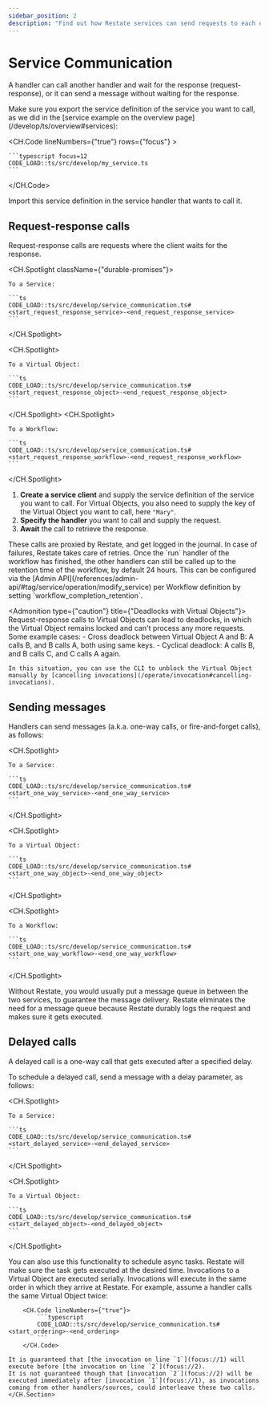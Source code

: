 ```yaml
---
sidebar_position: 2
description: "Find out how Restate services can send requests to each other."
---
```



# Service Communication

A handler can call another handler and wait for the response (request-response), or it can send a message without waiting for the response.

<Admonition type="note" title="Exporting the service definition">
Make sure you export the service definition of the service you want to call, as we did in the [service example on the overview page](/develop/ts/overview#services):

<CH.Code lineNumbers={"true"} rows={"focus"} >

    ```typescript focus=12
    CODE_LOAD::ts/src/develop/my_service.ts
    ```

</CH.Code>

Import this service definition in the service handler that wants to call it.
</Admonition>

## Request-response calls

Request-response calls are requests where the client waits for the response.

<CH.Spotlight className={"durable-promises"}>

    To a Service:

    ```ts
    CODE_LOAD::ts/src/develop/service_communication.ts#<start_request_response_service>-<end_request_response_service>
    ```

</CH.Spotlight>

<CH.Spotlight>

    To a Virtual Object:

    ```ts
    CODE_LOAD::ts/src/develop/service_communication.ts#<start_request_response_object>-<end_request_response_object>
    ```

</CH.Spotlight>
<CH.Spotlight>

    To a Workflow:

    ```ts
    CODE_LOAD::ts/src/develop/service_communication.ts#<start_request_response_workflow>-<end_request_response_workflow>
    ```

</CH.Spotlight>

1. **Create a service client** and supply the service definition of the service you want to call.
   For Virtual Objects, you also need to supply the key of the Virtual Object you want to call, here `"Mary"`.
2. **Specify the handler** you want to call and supply the request.
3. **Await** the call to retrieve the response.

<Admonition type="tip" title="No need for manual retry logic">
    These calls are proxied by Restate, and get logged in the journal.
    In case of failures, Restate takes care of retries.
</Admonition>

<Admonition type="note" title="Workflow retention time">
    Once the `run` handler of the workflow has finished, the other handlers can still be called up to the retention time of the workflow, by default 24 hours.
    This can be configured via the [Admin API](/references/admin-api/#tag/service/operation/modify_service) per Workflow definition by setting `workflow_completion_retention`.
</Admonition>

<Admonition type={"caution"} title={"Deadlocks with Virtual Objects"}>
    Request-response calls to Virtual Objects can lead to deadlocks, in which the Virtual Object remains locked and can't process any more requests.
    Some example cases:
    - Cross deadlock between Virtual Object A and B: A calls B, and B calls A, both using same keys.
    - Cyclical deadlock: A calls B, and B calls C, and C calls A again.

    In this situation, you can use the CLI to unblock the Virtual Object manually by [cancelling invocations](/operate/invocation#cancelling-invocations).
</Admonition>

## Sending messages

Handlers can send messages (a.k.a. one-way calls, or fire-and-forget calls), as follows:

<CH.Spotlight>

    To a Service:

    ```ts
    CODE_LOAD::ts/src/develop/service_communication.ts#<start_one_way_service>-<end_one_way_service>
    ```

</CH.Spotlight>

<CH.Spotlight>

    To a Virtual Object:

    ```ts
    CODE_LOAD::ts/src/develop/service_communication.ts#<start_one_way_object>-<end_one_way_object>
    ```

</CH.Spotlight>

<CH.Spotlight>

    To a Workflow:

    ```ts
    CODE_LOAD::ts/src/develop/service_communication.ts#<start_one_way_workflow>-<end_one_way_workflow>
    ```

</CH.Spotlight>

<Admonition type="tip" title="No need for message queues">
    Without Restate, you would usually put a message queue in between the two services, to guarantee the message delivery.
    Restate eliminates the need for a message queue because Restate durably logs the request and makes sure it gets executed.
</Admonition>

## Delayed calls

A delayed call is a one-way call that gets executed after a specified delay.

To schedule a delayed call, send a message with a delay parameter, as follows:

<CH.Spotlight>

    To a Service:

    ```ts
    CODE_LOAD::ts/src/develop/service_communication.ts#<start_delayed_service>-<end_delayed_service>
    ```

</CH.Spotlight>

<CH.Spotlight>

    To a Virtual Object:

    ```ts
    CODE_LOAD::ts/src/develop/service_communication.ts#<start_delayed_object>-<end_delayed_object>
    ```

</CH.Spotlight>

<Admonition type="tip" title="Scheduling async tasks">
    You can also use this functionality to schedule async tasks.
    Restate will make sure the task gets executed at the desired time.
</Admonition>

<Admonition type="note" title="Ordering guarantees in Virtual Objects">
    <CH.Section>
    Invocations to a Virtual Object are executed serially.
    Invocations will execute in the same order in which they arrive at Restate.
    For example, assume a handler calls the same Virtual Object twice:

        <CH.Code lineNumbers={"true"}>
            ```typescript
            CODE_LOAD::ts/src/develop/service_communication.ts#<start_ordering>-<end_ordering>
            ```
        </CH.Code>

    It is guaranteed that [the invocation on line `1`](focus://1) will execute before [the invocation on line `2`](focus://2).
    It is not guaranteed though that [invocation `2`](focus://2) will be executed immediately after [invocation `1`](focus://1), as invocations coming from other handlers/sources, could interleave these two calls.
    </CH.Section>

</Admonition>
